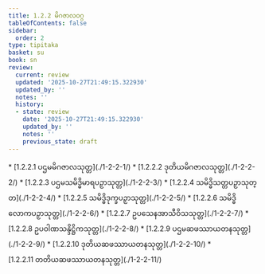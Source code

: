 ```yaml
---
title: 1.2.2 မိဂဇာလဝဂ္ဂ
tableOfContents: false
sidebar:
  order: 2
type: tipitaka
basket: su
book: sn
review:
  current: review
  updated: '2025-10-27T21:49:15.322930'
  updated_by: ''
  notes: ''
  history:
  - state: review
    date: '2025-10-27T21:49:15.322930'
    updated_by: ''
    notes: ''
    previous_state: draft
---
```



<ReviewStatus review={frontmatter.review} showDetails={true} />

<HypothesisAnnotation frontmatter={frontmatter} />

<DynamicBreadcrumb />



<TableOfContents book="sn" section="1.2.2">
* [1.2.2.1 ပဌမမိဂဇာလသုတ္တ](./1-2-2-1/)
* [1.2.2.2 ဒုတိယမိဂဇာလသုတ္တ](./1-2-2-2/)
* [1.2.2.3 ပဌမသမိဒ္ဓိမာရပဉှာသုတ္တ](./1-2-2-3/)
* [1.2.2.4 သမိဒ္ဓိသတ္တပဉှာသုတ္တ](./1-2-2-4/)
* [1.2.2.5 သမိဒ္ဓိဒုက္ခပဉှာသုတ္တ](./1-2-2-5/)
* [1.2.2.6 သမိဒ္ဓိလောကပဉှာသုတ္တ](./1-2-2-6/)
* [1.2.2.7 ဥပသေနအာသီဝိသသုတ္တ](./1-2-2-7/)
* [1.2.2.8 ဥပဝါဏသန္ဒိဋ္ဌိကသုတ္တ](./1-2-2-8/)
* [1.2.2.9 ပဌမဆဖဿာယတနသုတ္တ](./1-2-2-9/)
* [1.2.2.10 ဒုတိယဆဖဿာယတနသုတ္တ](./1-2-2-10/)
* [1.2.2.11 တတိယဆဖဿာယတနသုတ္တ](./1-2-2-11/)
</TableOfContents>